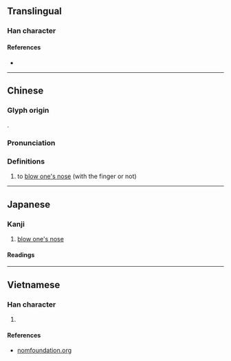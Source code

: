 {{character info}}
==Translingual==

===Han character===
{{Han char|rn=64|rad=手|as=14|sn=17|four=56046|canj=QHUL|ids=⿰扌鼻}}

====References====
* {{Han ref|kx=0460.040|dkj=12857|dj=0808.250|hdz=31974.150|uh=64E4|ud=25828|bh=ECEC|bd=60652}}

----

==Chinese==
{{zh-forms|alt=醒,㨘}}

===Glyph origin===
{{Han compound|扌|鼻|t1=hand|t2=nose|ls=ic}}.

===Pronunciation===
{{zh-pron
|m=xǐng
|c=sang3
|w=2hen
|cat=v
}}

===Definitions===
{{zh-hanzi}}

# to [[blow one's nose]] (with the finger or not)

----

==Japanese==

===Kanji===
{{ja-kanji|grade=|rs=手14}}

# [[blow one's nose]]

====Readings====
{{ja-readings
|goon=こう
|kanon=こう
|kun=か-む
}}

----

==Vietnamese==

===Han character===
{{vi-readings|reading=hỉnh, hạnh, hanh|rs=手14}}

# {{rfdef|vi|sort=手14}}

====References====
* [http://nomfoundation.org/common/nom_details.php?codepoint=64e4 nomfoundation.org]
